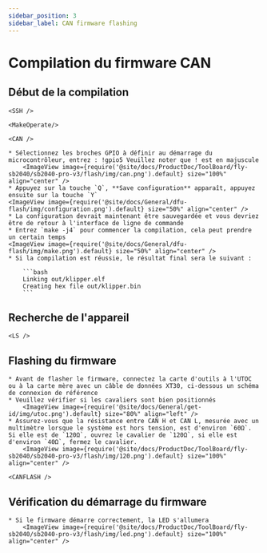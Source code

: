 ```yaml
---
sidebar_position: 3
sidebar_label: CAN firmware flashing
---
```




# Compilation du firmware CAN

## Début de la compilation

    <SSH />

    <MakeOperate/>

    <CAN />

    * Sélectionnez les broches GPIO à définir au démarrage du microcontrôleur, entrez : !gpio5 Veuillez noter que ! est en majuscule
        <ImageView image={require('@site/docs/ProductDoc/ToolBoard/fly-sb2040/sb2040-pro-v3/flash/img/can.png').default} size="100%" align="center" />
    * Appuyez sur la touche `Q`, **Save configuration** apparaît, appuyez ensuite sur la touche `Y`
    <ImageView image={require('@site/docs/General/dfu-flash/img/configuration.png').default} size="50%" align="center" />
    * La configuration devrait maintenant être sauvegardée et vous devriez être de retour à l'interface de ligne de commande
    * Entrez `make -j4` pour commencer la compilation, cela peut prendre un certain temps
    <ImageView image={require('@site/docs/General/dfu-flash/img/make.png').default} size="50%" align="center" />
    * Si la compilation est réussie, le résultat final sera le suivant :

        ```bash
        Linking out/klipper.elf
        Creating hex file out/klipper.bin
        ```

## Recherche de l'appareil

    <LS />


## Flashing du firmware

    * Avant de flasher le firmware, connectez la carte d'outils à l'UTOC ou à la carte mère avec un câble de données XT30, ci-dessous un schéma de connexion de référence
    * Veuillez vérifier si les cavaliers sont bien positionnés
        <ImageView image={require('@site/docs/General/get-id/img/utoc.png').default} size="80%" align="left" />
    * Assurez-vous que la résistance entre CAN H et CAN L, mesurée avec un multimètre lorsque le système est hors tension, est d'environ `60Ω`. Si elle est de `120Ω`, ouvrez le cavalier de `120Ω`, si elle est d'environ `40Ω`, fermez le cavalier.
        <ImageView image={require('@site/docs/ProductDoc/ToolBoard/fly-sb2040/sb2040-pro-v3/flash/img/120.png').default} size="100%" align="center" />

    <CANFLASH />

## Vérification du démarrage du firmware

    * Si le firmware démarre correctement, la LED s'allumera
        <ImageView image={require('@site/docs/ProductDoc/ToolBoard/fly-sb2040/sb2040-pro-v3/flash/img/led.png').default} size="100%" align="center" />
